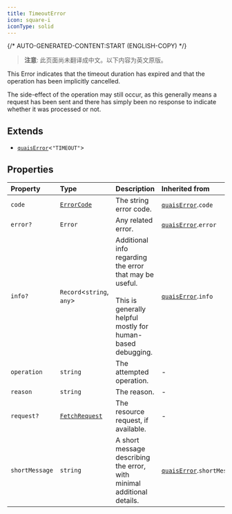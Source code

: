 ```yaml
---
title: TimeoutError
icon: square-i
iconType: solid
---
```


{/* AUTO-GENERATED-CONTENT:START (ENGLISH-COPY) */}

> **注意**: 此页面尚未翻译成中文。以下内容为英文原版。

This Error indicates that the timeout duration has expired and that the operation has been implicitly cancelled.

The side-effect of the operation may still occur, as this generally means a request has been sent and there has
simply been no response to indicate whether it was processed or not.

## Extends

- [`quaisError`](/cn/sdk/content/interfaces/quaisError)\<`"TIMEOUT"`\>

## Properties

| Property | Type | Description | Inherited from |
| :------ | :------ | :------ | :------ |
| `code` | [`ErrorCode`](/cn/sdk/content/type-aliases/ErrorCode) | The string error code. | [`quaisError`](/cn/sdk/content/interfaces/quaisError).`code` |
| `error?` | `Error` | Any related error. | [`quaisError`](/cn/sdk/content/interfaces/quaisError).`error` |
| `info?` | `Record`\<`string`, `any`\> | Additional info regarding the error that may be useful.<br /><br />This is generally helpful mostly for human-based debugging. | [`quaisError`](/cn/sdk/content/interfaces/quaisError).`info` |
| `operation` | `string` | The attempted operation. | - |
| `reason` | `string` | The reason. | - |
| `request?` | [`FetchRequest`](/cn/sdk/content/classes/FetchRequest) | The resource request, if available. | - |
| `shortMessage` | `string` | A short message describing the error, with minimal additional details. | [`quaisError`](/cn/sdk/content/interfaces/quaisError).`shortMessage` |
